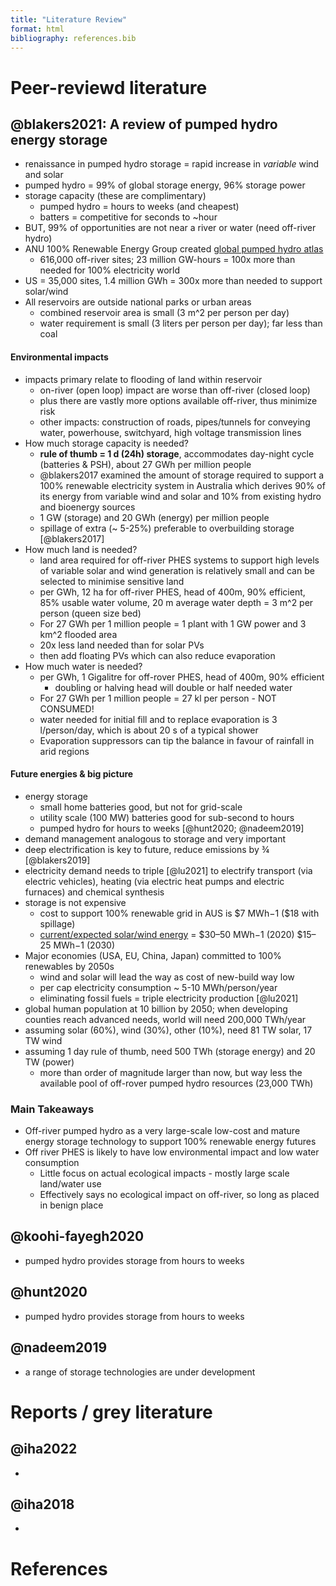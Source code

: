 ```yaml
---
title: "Literature Review"
format: html
bibliography: references.bib
---
```


# Peer-reviewd literature

## @blakers2021: A review of pumped hydro energy storage

-   renaissance in pumped hydro storage = rapid increase in *variable* wind and solar
-   pumped hydro = 99% of global storage energy, 96% storage power
-   storage capacity (these are complimentary)
    -   pumped hydro = hours to weeks (and cheapest)
    -   batters = competitive for seconds to \~hour
-   BUT, 99% of opportunities are not near a river or water (need off-river hydro)
-   ANU 100% Renewable Energy Group created [global pumped hydro atlas](https://re100.eng.anu.edu.au/index.html)
    -   616,000 off-river sites; 23 million GW-hours = 100x more than needed for 100% electricity world
-   US = 35,000 sites, 1.4 million GWh = 300x more than needed to support solar/wind
-   All reservoirs are outside national parks or urban areas
    -   combined reservoir area is small (3 m\^2 per person per day)
    -   water requirement is small (3 liters per person per day); far less than coal

#### Environmental impacts

-   impacts primary relate to flooding of land within reservoir
    -   on-river (open loop) impact are worse than off-river (closed loop)
    -   plus there are vastly more options available off-river, thus minimize risk
    -   other impacts: construction of roads, pipes/tunnels for conveying water, powerhouse, switchyard, high voltage transmission lines
-   How much storage capacity is needed?
    -   **rule of thumb = 1 d (24h) storage**, accommodates day-night cycle (batteries & PSH), about 27 GWh per million people
    -   @blakers2017 examined the amount of storage required to support a 100% renewable electricity system in Australia which derives 90% of its energy from variable wind and solar and 10% from existing hydro and bioenergy sources
    -   1 GW (storage) and 20 GWh (energy) per million people
    -   spillage of extra (\~ 5-25%) preferable to overbuilding storage [@blakers2017]
-   How much land is needed?
    -   land area required for off-river PHES systems to support high levels of variable solar and wind generation is relatively small and can be selected to minimise sensitive land
    -   per GWh, 12 ha for off-river PHES, head of 400m, 90% efficient, 85% usable water volume, 20 m average water depth = 3 m\^2 per person (queen size bed)
    -   For 27 GWh per 1 million people = 1 plant with 1 GW power and 3 km\^2 flooded area
    -   20x less land needed than for solar PVs
    -   then add floating PVs which can also reduce evaporation
-   How much water is needed?
    -   per GWh, 1 Gigalitre for off-rover PHES, head of 400m, 90% efficient
        -   doubling or halving head will double or half needed water
    -   For 27 GWh per 1 million people = 27 kl per person - NOT CONSUMED!
    -   water needed for initial fill and to replace evaporation is 3 l/person/day, which is about 20 s of a typical shower
    -   Evaporation suppressors can tip the balance in favour of rainfall in arid regions

#### Future energies & big picture

-   energy storage
    -   small home batteries good, but not for grid-scale
    -   utility scale (100 MW) batteries good for sub-second to hours
    -   pumped hydro for hours to weeks [@hunt2020; @nadeem2019]
-   demand management analogous to storage and very important
-   deep electrification is key to future, reduce emissions by ¾ [@blakers2019]
-   electricity demand needs to triple [@lu2021] to electrify transport (via electric vehicles), heating (via electric heat pumps and electric furnaces) and chemical synthesis
-   storage is not expensive
    -   cost to support 100% renewable grid in AUS is \$7 MWh−1 (\$18 with spillage)
    -   [current/expected solar/wind energy](https://reneweconomy.com.au/technology-leaps-driving-cost-of-solar-pv-electricity-in-australia-to-just-a30-mwh-42052/) = \$30--50 MWh−1 (2020) \$15--25 MWh−1 (2030)
-   Major economies (USA, EU, China, Japan) committed to 100% renewables by 2050s
    -   wind and solar will lead the way as cost of new-build way low
    -   per cap electricity consumption \~ 5-10 MWh/person/year
    -   eliminating fossil fuels = triple electricity production [@lu2021]
-   global human population at 10 billion by 2050; when developing counties reach advanced needs, world will need 200,000 TWh/year
-   assuming solar (60%), wind (30%), other (10%), need 81 TW solar, 17 TW wind
-   assuming 1 day rule of thumb, need 500 TWh (storage energy) and 20 TW (power)
    -   more than order of magnitude larger than now, but way less the available pool of off-rover pumped hydro resources (23,000 TWh)

### Main Takeaways

-   Off-river pumped hydro as a very large-scale low-cost and mature energy storage technology to support 100% renewable energy futures
-   Off river PHES is likely to have low environmental impact and low water consumption
    -   Little focus on actual ecological impacts - mostly large scale land/water use
    -   Effectively says no ecological impact on off-river, so long as placed in benign place

## @koohi-fayegh2020

-   pumped hydro provides storage from hours to weeks

## @hunt2020

-   pumped hydro provides storage from hours to weeks

## @nadeem2019

-   a range of storage technologies are under development

# Reports / grey literature

## @iha2022

-   

## @iha2018

-   

# References

::: {#refs}
:::

